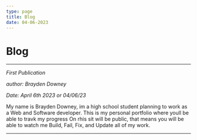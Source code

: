```yaml
---
type: page
title: Blog
date: 04-06-2023
---
```


# Blog

---

*First Publication*

*author: Brayden Downey*

*Date: April 6th 2023 or 04/06/23*


My name is Brayden Downey, im a 
high school student planning to work as a 
Web and Software developer. This is my personal
portfolio where youll be able to travk my progress
On rhis sit will be public, that means you
will be able to watch me Build, Fail, Fix, and Update all of my work.

---
